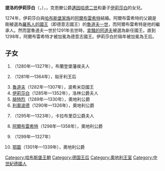 {{Unreferenced|time=2020-09-12T09:42:22+00:00}}
{{Infobox royalty|consort=yes
| name        = 提洛的伊莉莎白
| image       = Elisabeth Tirol.jpg
| succession  = 德意志王后
| reign       = 1298年7月27日 — 1308年5月1日
| birth_date  = 1262年
| birth_place = [[巴伐利亞公國|巴伐利亞公國]][[慕尼黑|慕尼黑]]
| death_date  = {{Death date and age|1312|10|28|1262|df=y}}
| death_place = [[舊瑞士邦聯|舊瑞士邦聯]][[溫迪施|溫迪施]]
| father      = [[邁因哈德二世|邁因哈德二世]]
| mother      = [[巴伐利亞的伊莉莎白_(1227-1273)|巴伐利亞的伊莉莎白]]
}}
'''提洛的伊莉莎白'''（{{lang-de|Elisabeth von Tirol}}，{{bd|1262年||1312年|10月28日}}），{{le|德意志王后|List of German queens}}，克恩滕公爵[[邁因哈德二世|邁因哈德二世]]和妻子[[巴伐利亞的伊莉莎白_(1227-1273)|伊莉莎白]]的女兒。

1274年，伊莉莎白與[[哈布斯堡王朝|哈布斯堡家族]]的[[阿爾布雷希特一世_(德意志)|阿爾布雷希特]]結婚。阿爾布雷希特的父親是剛被選為[[德國君主列表|羅馬人的國王]]（即德意志國王）的[[魯道夫一世_(德意志)|魯道夫一世]]，而阿爾布雷希特是他的繼承人。然而當魯道夫一世於1291年去世時，[[阿道夫一世_(德意志)|拿騷的阿道夫]]被選為新任國王。直到1298年，阿爾布雷希特才被加冕為德意志國王。伊莉莎白於隔年被加冕為王后。

== 子女 ==
# {{le|奧地利的安娜 (1280-1327)|Anne of Austria, Margravine of Brandenburg|安娜}}（1280年—1327年），布蘭登堡藩侯夫人
# {{le|奧地利的阿格尼絲 (1281-1364)|Agnes of Austria (1281–1364)|阿格尼絲}}（1281年—1364年），匈牙利王后
# [[魯道夫一世_(波希米亞)|魯道夫]]（1282年—1307年），波希米亞國王
# [[奧地利的伊麗莎白_(1285-1352)|伊莉莎白]]（1285年—1352年），洛林公爵夫人
# [[腓特烈三世_(奧地利)|腓特烈]]（1289年—1330年），奧地利公爵
# [[利奧波德一世_(哈布斯堡)|利奧波德]]（1290年—1326年），奧地利公爵
# {{le|奧地利的卡塔里娜 (1295-1323)|Catherine of Austria, Duchess of Calabria|卡塔里娜}}（1295年—1323年），卡拉布里亞公爵夫人
# [[阿爾布雷希特二世_(奧地利)|阿爾布雷希特]]（1298年—1358年），奧地利公爵
# {{le|友善者亨利|Henry the Friendly|海因里希}}（1299年—1327年）
# [[奧托_(奧地利)|鄂圖]]（1301年—1339年），奧地利公爵

{{normdaten}}
[[Category:哈布斯堡王朝|Category:哈布斯堡王朝]]
[[Category:德国王后|Category:德国王后]]
[[Category:奧地利王室|Category:奧地利王室]]
[[Category:中世紀德國人|Category:中世紀德國人]]